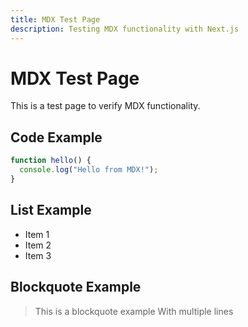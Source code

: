 ```yaml
---
title: MDX Test Page
description: Testing MDX functionality with Next.js
---
```


# MDX Test Page

This is a test page to verify MDX functionality.

<Callout type="info" text="This is an info callout component" />

## Code Example

```typescript
function hello() {
  console.log("Hello from MDX!");
}
```

## List Example

- Item 1
- Item 2
- Item 3

## Blockquote Example

> This is a blockquote example
> With multiple lines

<Callout type="success" text="MDX is working if you can see this styled callout!" />
